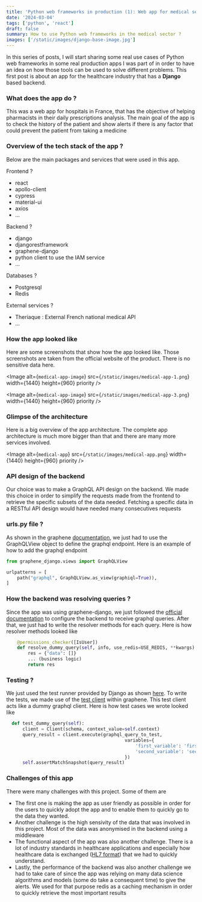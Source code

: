 ```yaml
---
title: 'Python web frameworks in production (1): Web app for medical sector'
date: '2024-03-04'
tags: ['python', 'react']
draft: false
summary: How to use Python web frameworks in the medical sector ?
images: ['/static/images/django-base-image.jpg']
---
```


In this series of posts, I will start sharing some real use cases of Python web frameworks in some real production apps I was part of in order to have an idea on how those tools can be used to solve different problems.
This first post is about an app for the healthcare industry that has a **Django** based backend.

### What does the app do ?

This was a web app for hospitals in France, that has the objective of helping pharmacists in their daily prescriptions analysis. The main goal of the app is to check the history of the patient and show alerts if there is any factor that could prevent the patient from taking a medicine

### Overview of the tech stack of the app ?

Below are the main packages and services that were used in this app.

Frontend ?

- react
- apollo-client
- cypress
- material-ui
- axios
- ...

Backend ?

- django
- djangorestframework
- graphene-django
- python client to use the IAM service
- ...

Databases ?

- Postgresql
- Redis

External services ?

- Theriaque : External French national medical API
- ...

### How the app looked like

Here are some screenshots that show how the app looked like. Those screenshots are taken from the official website of the product. There is no sensitive data here.

<Image
  alt={`medical-app-image`}
  src={`/static/images/medical-app-1.png`}
  width={1440}
  height={960}
  priority
/>

<Image
  alt={`medical-app-image`}
  src={`/static/images/medical-app-3.png`}
  width={1440}
  height={960}
  priority
/>

### Glimpse of the architecture

Here is a big overview of the app architecture. The complete app architecture is much more bigger than that and there are many more services involved.

<Image
  alt={`medical-app`}
  src={`/static/images/medical-app.png`}
  width={1440}
  height={960}
  priority
/>

### API design of the backend

Our choice was to make a GraphQL API design on the backend. We made this choice in order to simplify the requests made from the frontend to retrieve the specific subsets of the data needed. Fetching a specific data in a RESTful API design would have needed many consecutives requests

### urls.py file ?

As shown in the graphene [documentation](https://docs.graphene-python.org/projects/django/en/latest/tutorial-plain/#creating-graphql-and-graphiql-views), we just had to use the GraphQLView object to define the graphql endpoint.
Here is an example of how to add the graphql endpoint

```python
from graphene_django.views import GraphQLView

urlpatterns = [
    path("graphql", GraphQLView.as_view(graphiql=True)),
]

```

### How the backend was resolving queries ?

Since the app was using graphene-django, we just followed the [official documentation](https://docs.graphene-python.org/en/latest/) to configure
the backend to receive graphql queries.
After that, we just had to write the resolver methods for each query. Here is how resolver methods looked like

```python
    @permissions_checker([IsUser])
    def resolve_dummy_query(self, info, use_redis=USE_REDIS, **kwargs):
        res = {"data": []}
        ... (business logic)
        return res
```

### Testing ?

We just used the test runner provided by Django as shown [here](https://docs.djangoproject.com/en/5.0/topics/testing/advanced/#using-the-django-test-runner-to-test-reusable-applications).
To write the tests, we made use of the [test client](https://docs.graphene-python.org/en/latest/testing/#test-client) within graphene. This test client acts like a dummy graphql client.
Here is how test cases we wrote looked like

```python
  def test_dummy_query(self):
      client = Client(schema, context_value=self.context)
      query_result = client.execute(graphql_query_to_test,
                                            variables={
                                                'first_variable': 'first_variable_value',
                                                'second_variable': 'second_variable_value'
                                            })
      self.assertMatchSnapshot(query_result)

```

### Challenges of this app

There were many challenges with this project. Some of them are

- The first one is making the app as user friendly as possible in order for the users to quickly adopt the app and to enable them to quickly go to the data they wanted.
- Another challenge is the high sensivity of the data that was involved in this project. Most of the data was anonymised in the backend using a middleware
- The functional aspect of the app was also another challenge. There is a lot of industry standards in healthcare applications and especially how healthcare data is exchanged ([HL7 format](https://en.wikipedia.org/wiki/Health_Level_7)) that we had to quickly understand.
- Lastly, the performance of the backend was also another challenge we had to take care of since the app was relying on many data science algorithms and models (some do take a consequent time) to give the alerts. We used for that purpose redis as a caching mechanism in order to quickly retrieve the most important results
